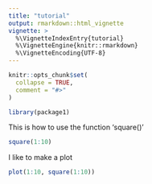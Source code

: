 ```yaml
---
title: "tutorial"
output: rmarkdown::html_vignette
vignette: >
  %\VignetteIndexEntry{tutorial}
  %\VignetteEngine{knitr::rmarkdown}
  %\VignetteEncoding{UTF-8}
---
```


```r
knitr::opts_chunk$set(
  collapse = TRUE,
  comment = "#>"
)
```

```r
library(package1)
```

This is how to use the function 'square()'

```r
square(1:10)
```

I like to make a plot
```r
plot(1:10, square(1:10))
```

